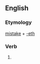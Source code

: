 ==English==

===Etymology===
[[mistake]] + [[-eth]]

===Verb===
{{infl|en|verb form}}

# {{archaic third-person singular of|mistake}}